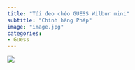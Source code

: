 ```yaml
---
title: "Túi đeo chéo GUESS Wilbur mini"
subtitle: "Chính hãng Pháp"
image: "image.jpg"
categories:
- Guess
---
```


![](image.jpg)
